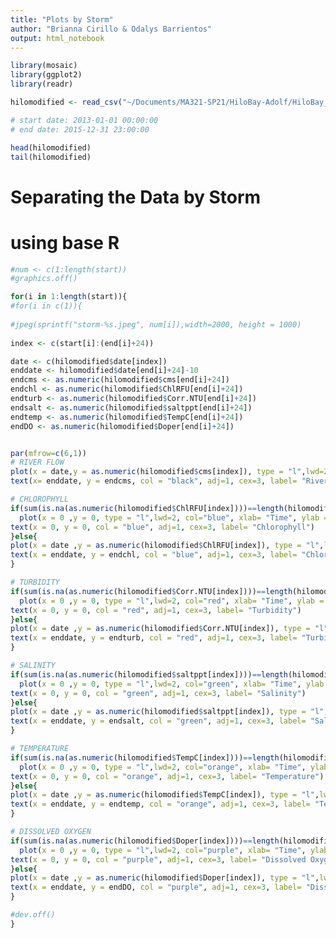 ```yaml
---
title: "Plots by Storm"
author: "Brianna Cirillo & Odalys Barrientos"
output: html_notebook
---
```


```r
library(mosaic)
library(ggplot2)
library(readr)

hilomodified <- read_csv("~/Documents/MA321-SP21/HiloBay-Adolf/HiloBay_MA321_Spring21/NewDataframes/HiloModified13-15.csv")

# start date: 2013-01-01 00:00:00
# end date: 2015-12-31 23:00:00

head(hilomodified)
tail(hilomodified)

```
# Separating the Data by Storm

# using base R
```r
#num <- c(1:length(start))
#graphics.off()

for(i in 1:length(start)){
#for(i in c(1)){
  
#jpeg(sprintf("storm-%s.jpeg", num[i]),width=2000, height = 1000)
  
index <- c(start[i]:(end[i]+24))

date <- c(hilomodified$date[index])
enddate <- hilomodified$date[end[i]+24]-10
endcms <- as.numeric(hilomodified$cms[end[i]+24])
endchl <- as.numeric(hilomodified$ChlRFU[end[i]+24])
endturb <- as.numeric(hilomodified$Corr.NTU[end[i]+24])
endsalt <- as.numeric(hilomodified$saltppt[end[i]+24])
endtemp <- as.numeric(hilomodified$TempC[end[i]+24])
endDO <- as.numeric(hilomodified$Doper[end[i]+24])


par(mfrow=c(6,1)) 
# RIVER FLOW
plot(x = date,y = as.numeric(hilomodified$cms[index]), type = "l",lwd=2, col="black", xlab="Time", ylab="River Flow cms", cex.lab = 1.5) # Create first plot for River Flow
text(x= enddate, y = endcms, col = "black", adj=1, cex=3, label= "River Flow")

# CHLOROPHYLL
if(sum(is.na(as.numeric(hilomodified$ChlRFU[index])))==length(hilomodified$ChlRFU[index])){
  plot(x = 0 ,y = 0, type = "l",lwd=2, col="blue", xlab= "Time", ylab = "Chlorophyll  - relative fluorescence units (RFU)", cex.lab = 1.5)
text(x = 0, y = 0, col = "blue", adj=1, cex=3, label= "Chlorophyll")
}else{
plot(x = date ,y = as.numeric(hilomodified$ChlRFU[index]), type = "l",lwd=2, col="blue", xlab= "Time", ylab = "Chlorophyll  - relative fluorescence units (RFU)", cex.lab = 1.5)
text(x = enddate, y = endchl, col = "blue", adj=1, cex=3, label= "Chlorophyll")
}

# TURBIDITY
if(sum(is.na(as.numeric(hilomodified$Corr.NTU[index])))==length(hilomodified$Corr.NTU[index])){
  plot(x = 0 ,y = 0, type = "l",lwd=2, col="red", xlab= "Time", ylab = "Turbidity - Nephelometric Turbidity Units (NTU)", cex.lab = 1.5)
text(x = 0, y = 0, col = "red", adj=1, cex=3, label= "Turbidity")
}else{
plot(x = date ,y = as.numeric(hilomodified$Corr.NTU[index]), type = "l",lwd=2, col="red", xlab= "Time", ylab = "Turbidity - Nephelometric Turbidity Units (NTU)", cex.lab = 1.5)
text(x = enddate, y = endturb, col = "red", adj=1, cex=3, label= "Turbidity")
}

# SALINITY
if(sum(is.na(as.numeric(hilomodified$saltppt[index])))==length(hilomodified$saltppt[index])){
  plot(x = 0 ,y = 0, type = "l",lwd=2, col="green", xlab= "Time", ylab = "Salinity - unit parts per thousand (PPT)", cex.lab = 1.5)
text(x = 0, y = 0, col = "green", adj=1, cex=3, label= "Salinity")
}else{
plot(x = date ,y = as.numeric(hilomodified$saltppt[index]), type = "l",lwd=2, col="green", xlab= "Time", ylab = "Salinity - unit parts per thousand (PPT)", cex.lab = 1.5)
text(x = enddate, y = endsalt, col = "green", adj=1, cex=3, label= "Salinity")
}

# TEMPERATURE
if(sum(is.na(as.numeric(hilomodified$TempC[index])))==length(hilomodified$TempC[index])){
  plot(x = 0 ,y = 0, type = "l",lwd=2, col="orange", xlab= "Time", ylab = "Temperature - Celsius", cex.lab = 1.5)
text(x = 0, y = 0, col = "orange", adj=1, cex=3, label= "Temperature")
}else{
plot(x = date ,y = as.numeric(hilomodified$TempC[index]), type = "l",lwd=2, col="orange", xlab= "Time", ylab = "Temperature - Celsius", cex.lab = 1.5)
text(x = enddate, y = endtemp, col = "orange", adj=1, cex=3, label= "Temperature")
}

# DISSOLVED OXYGEN
if(sum(is.na(as.numeric(hilomodified$Doper[index])))==length(hilomodified$Doper[index])){
  plot(x = 0 ,y = 0, type = "l",lwd=2, col="purple", xlab= "Time", ylab = "Dissolved Oxygen in percent of saturation", cex.lab = 1.5)
text(x = 0, y = 0, col = "purple", adj=1, cex=3, label= "Dissolved Oxygen")
}else{
plot(x = date ,y = as.numeric(hilomodified$Doper[index]), type = "l",lwd=2, col="purple", xlab= "Time", ylab = "Dissolved Oxygen in percent of saturation", cex.lab = 1.5)
text(x = enddate, y = endDO, col = "purple", adj=1, cex=3, label= "Dissolved Oxygen")
}

#dev.off()
}

``` 

